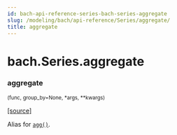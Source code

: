 ```yaml
---
id: bach-api-reference-series-bach-series-aggregate
slug: /modeling/bach/api-reference/Series/aggregate/
title: aggregate
---
```


# bach.Series.aggregate

<div className="method">

### <span className="name">aggregate</span>

<small className="parameter-list">(<span className="parameter" id="func">func</span>, <span className="parameter" id="group_by">group_by=None</span>, <span className="parameter" id="*">\*args</span>, <span className="parameter" id="**">\*\*kwargs</span>)</small>


&#8203;<span className="view-source">[[source]](https://github.com/objectiv/objectiv-analytics/blob/main/bach/bach/series/series.py)</span>

<div className="content">

Alias for [`agg()`](/modeling/bach/api-reference/Series/bach.Series.agg.mdx).


</div>


</div>
